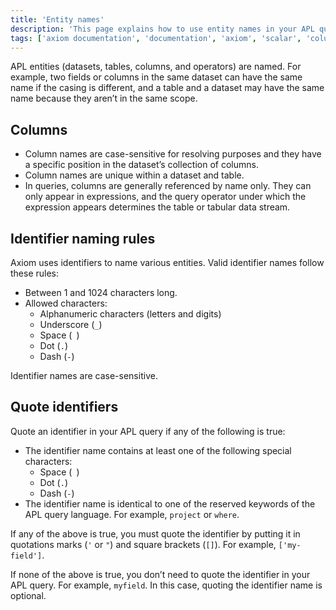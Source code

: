 ```yaml
---
title: 'Entity names'
description: 'This page explains how to use entity names in your APL query.'
tags: ['axiom documentation', 'documentation', 'axiom', 'scalar', 'columns', 'identifier', 'entity names', 'identifier quoting']
---
```


APL entities (datasets, tables, columns, and operators) are named. For example, two fields or columns in the same dataset can have the same name if the casing is different, and a table and a dataset may have the same name because they aren’t in the same scope.

## Columns

- Column names are case-sensitive for resolving purposes and they have a specific position in the dataset’s collection of columns.
- Column names are unique within a dataset and table.
- In queries, columns are generally referenced by name only. They can only appear in expressions, and the query operator under which the expression appears determines the table or tabular data stream.

## Identifier naming rules

Axiom uses identifiers to name various entities. Valid identifier names follow these rules:

- Between 1 and 1024 characters long.
- Allowed characters:
    - Alphanumeric characters (letters and digits)
    - Underscore (`_`)
    - Space (` `)
    - Dot (`.`)
    - Dash (`-`)

Identifier names are case-sensitive.

## Quote identifiers

Quote an identifier in your APL query if any of the following is true:

- The identifier name contains at least one of the following special characters:
    - Space (` `)
    - Dot (`.`)
    - Dash (`-`)
- The identifier name is identical to one of the reserved keywords of the APL query language. For example, `project` or `where`.

If any of the above is true, you must quote the identifier by putting it in quotations marks (`'` or `"`) and square brackets (`[]`). For example, `['my-field']`.

If none of the above is true, you don’t need to quote the identifier in your APL query. For example, `myfield`. In this case, quoting the identifier name is optional.